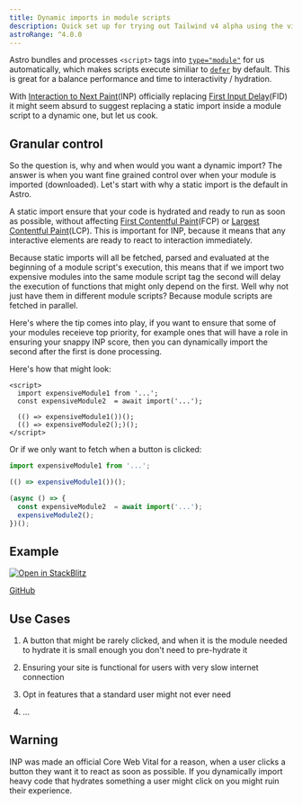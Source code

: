 ```yaml
---
title: Dynamic imports in module scripts
description: Quick set up for trying out Tailwind v4 alpha using the vite plugin
astroRange: ^4.0.0
---
```


Astro bundles and processes `<script>` tags into [`type="module"`](https://developer.mozilla.org/en-US/docs/Web/JavaScript/Guide/Modules) for us automatically, which makes scripts execute similiar to [`defer`](https://developer.mozilla.org/en-US/docs/Web/HTML/Element/script#defer) by default. This is great for a balance performance and time to interactivity / hydration. 

With [Interaction to Next Paint](https://web.dev/blog/inp-cwv-launch)(INP) officially replacing [First Input Delay](https://web.dev/articles/fid)(FID) it might seem absurd to suggest replacing a static import inside a module script to a dynamic one, but let us cook.

## Granular control

So the question is, why and when would you want a dynamic import? The answer is when you want fine grained control over when your module is imported (downloaded). Let's start with why a static import is the default in Astro. 

A static import ensure that your code is hydrated and ready to run as soon as possible, without affecting [First Contentful Paint](https://web.dev/articles/fcp)(FCP) or [Largest Contentful Paint](https://web.dev/articles/lcp)(LCP). This is important for INP, because it means that any interactive elements are ready to react to interaction immediately.

Because static imports will all be fetched, parsed and evaluated at the beginning of a module script's execution, this means that if we import two expensive modules into the same module script tag the second will delay the execution of functions that might only depend on the first. Well why not just have them in different module scripts? Because module scripts are fetched in parallel.

Here's where the tip comes into play, if you want to ensure that some of your modules receieve top priority, for example ones that will have a role in ensuring your snappy INP score, then you can dynamically import the second after the first is done processing.

Here's how that might look: 

```astro
<script>
  import expensiveModule1 from '...';
  const expensiveModule2  = await import('...');

  (() => expensiveModule1())();
  (() => expensiveModule2();)();
</script>
```

Or if we only want to fetch when a button is clicked:

```JavaScript
import expensiveModule1 from '...';

(() => expensiveModule1())();

(async () => {
  const expensiveModule2  = await import('...');
  expensiveModule2();
})();
```



## Example

[![Open in StackBlitz](https://developer.stackblitz.com/img/open_in_stackblitz.svg)](https://stackblitz.com/github/astrolicious/astro-tips.dev/tree/main/examples/script-tag-dynamic-imports)

[GitHub](https://github.com/astrolicious/astro-tips.dev/tree/main/examples/script-tag-dynamic-imports)

## Use Cases

1. A button that might be rarely clicked, and when it is the module needed to hydrate it is small enough you don't need to pre-hydrate it

2. Ensuring your site is functional for users with very slow internet connection

3. Opt in features that a standard user might not ever need

4. ...

## Warning

INP was made an official Core Web Vital for a reason, when a user clicks a button they want it to react as soon as possible. If you dynamically import heavy code that hydrates something a user might click on you might ruin their experience. 